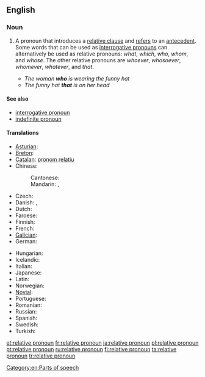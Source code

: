 ==English==

===Noun===
{{wikipedia}}
{{en-noun|head=[[relative]] [[pronoun]]}}

# {{grammar}} A pronoun that introduces a [[relative clause]] and [[refer]]s to an [[antecedent]].  Some words that can be used as [[interrogative pronoun]]s can alternatively be used as relative pronouns: ''what'', ''which'', ''who'', ''whom'', and ''whose''. The other relative pronouns are ''whoever'', ''whosoever'', ''whomever'', ''whatever'', and ''that''.
#* ''The woman '''who''' is wearing the funny hat''
#* ''The funny hat '''that''' is on her head''

====See also====
* [[interrogative pronoun]]
* [[indefinite pronoun]]

====Translations====
{{trans-top|pronoun that introduces a relative clause}}
* [[Asturian]]: {{t-|ast|pronome rellativu|m}}
* [[Breton]]: {{t-|br|ger stagañ}}
* [[Catalan]]: [[pronom relatiu]] {{m}}
* Chinese:
*: Cantonese: {{tø|yue|關係代名詞|tr=gwaan1 hai6 doi6 ming4 ci4|sc=Hani}}
*: Mandarin: {{t|cmn|關係代名詞|sc=Hani}}, {{t|cmn|关系代名词|tr=guānxi dàimíngcí|sc=Hani}}
* Czech: {{t-|cs|vztažné zájmeno|n}}
* Danish: {{t-|da|relativpronomen|n}},  {{t-|da|relativt pronomen}}
* Dutch: {{t+|nl|betrekkelijk voornaamwoord|n}}
* Faroese: {{t-|fo|afturbeint fornavn|n}}
* Finnish: {{t-|fi|relatiivipronomini}}
* French: {{t+|fr|pronom relatif|m}}
* [[Galician]]: {{t-|gl|pronome relativo|m}}
* German: {{t+|de|Relativpronomen|n}}
{{trans-mid}}
* Hungarian: {{t-|hu|vonatkozó névmás}}
* Icelandic: {{t+|is|tilvísunarfornafn|n}}
* Italian: {{t-|it|pronome relativo}}
* Japanese: {{t-|ja|関係代名詞|tr=かんけいだいめいし, kankei-daimeishi}}
* Latin: {{t-|la|pronomen relativum}}
* Norwegian: {{t-|no|relativt pronomen}}
* [[Novial]]: {{tø|nov|relativ pronomine}}
* Portuguese: {{t+|pt|pronome relativo|m}}
* Romanian: {{t-|ro|pronume relativ|n}}
* Russian: {{t+|ru|относительное местоимение|n|tr=otnosítel’noje mestoiménije}}
* Spanish: {{t-|es|pronombre relativo|m}}
* Swedish: {{t-|sv|relativpronomen}}
* Turkish: {{t-|tr|ilgi adılı}}
{{trans-bottom}}

[[Category:en:Parts of speech]]

[[et:relative pronoun]]
[[fr:relative pronoun]]
[[ja:relative pronoun]]
[[pl:relative pronoun]]
[[pt:relative pronoun]]
[[ru:relative pronoun]]
[[fi:relative pronoun]]
[[ta:relative pronoun]]
[[tr:relative pronoun]]